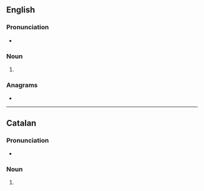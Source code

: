 ==English==

===Pronunciation===
* {{rhymes|en|aɪnz|s=2}}

===Noun===
{{head|en|noun form}}

# {{plural of|en|cosine}}

===Anagrams===
* {{anagrams|en|a=ceinoss|Encisos|Inscoes|cession|oscines}}

----

==Catalan==

===Pronunciation===
* {{ca-IPA}}

===Noun===
{{head|ca|noun form}}

# {{plural of|ca|cosina}}